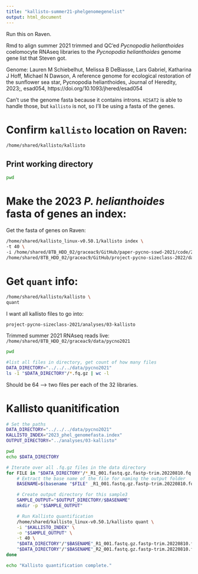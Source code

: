 ```yaml
---
title: "kallisto-summer21-phelgenomegenelist"
output: html_document
---
```

Run this on Raven. 

Rmd to align summer 2021 trimmed and QC'ed _Pycnopodia helianthoides_ coelomocyte RNAseq libraries to the _Pycnopodia helianthoides_ genome gene list that Steven got. 

Genome: Lauren M Schiebelhut, Melissa B DeBiasse, Lars Gabriel, Katharina J Hoff, Michael N Dawson, A reference genome for ecological restoration of the sunflower sea star, Pycnopodia helianthoides, Journal of Heredity, 2023;, esad054, https://doi.org/10.1093/jhered/esad054

Can't use the genome fasta because it contains introns. `HISAT2` is able to handle those, but `kallisto` is not, so I'll be using a fasta of the genes. 

# Confirm `kallisto` location on Raven:
```bash
/home/shared/kallisto/kallisto
```

## Print working directory
```bash
pwd
```

# Make the 2023 *P. helianthoides* fasta of genes an index:
Get the fasta of genes on Raven: 

```bash
/home/shared/kallisto_linux-v0.50.1/kallisto index \
-t 40 \
-i /home/shared/8TB_HDD_02/graceac9/GitHub/paper-pycno-sswd-2021/code/2023_phel_genomefasta.index \
/home/shared/8TB_HDD_02/graceac9/GitHub/project-pycno-sizeclass-2022/data/augustus.hints.codingseq
```

# Get `quant` info:

```bash
/home/shared/kallisto/kallisto \
quant
```

I want all kallisto files to go into: 

`project-pycno-sizeclass-2021/analyses/03-kallisto`

Trimmed summer 2021 RNAseq reads live: `/home/shared/8TB_HDD_02/graceac9/data/pycno2021`

```bash
pwd
```

```bash
#list all files in directory, get count of how many files
DATA_DIRECTORY="../../../data/pycno2021"
ls -1 "$DATA_DIRECTORY"/*.fq.gz | wc -l
```
Should be 64 --> two files per each of the 32 libraries. 

# Kallisto quanitification 
```bash
# Set the paths
DATA_DIRECTORY="../../../data/pycno2021"
KALLISTO_INDEX="2023_phel_genomefasta.index"
OUTPUT_DIRECTORY="../analyses/03-kallisto"

pwd
echo $DATA_DIRECTORY

# Iterate over all .fq.gz files in the data directory
for FILE in "$DATA_DIRECTORY"/*_R1_001.fastq.gz.fastp-trim.20220810.fq.gz; do
    # Extract the base name of the file for naming the output folder
    BASENAME=$(basename "$FILE" _R1_001.fastq.gz.fastp-trim.20220810.fq.gz)

    # Create output directory for this sample3
    SAMPLE_OUTPUT="$OUTPUT_DIRECTORY/$BASENAME"
    mkdir -p "$SAMPLE_OUTPUT"

    # Run Kallisto quantification
    /home/shared/kallisto_linux-v0.50.1/kallisto quant \
    -i "$KALLISTO_INDEX" \
    -o "$SAMPLE_OUTPUT" \
    -t 40 \
    "$DATA_DIRECTORY"/"$BASENAME"_R1_001.fastq.gz.fastp-trim.20220810.fq.gz \
    "$DATA_DIRECTORY"/"$BASENAME"_R2_001.fastq.gz.fastp-trim.20220810.fq.gz
done

echo "Kallisto quantification complete."
```




